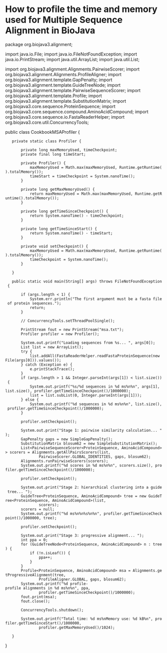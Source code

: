 = How to profile the time and memory used for Multiple Sequence Alignment in BioJava =

<java>
package org.biojava3.alignment;

import java.io.File;
import java.io.FileNotFoundException;
import java.io.PrintStream;
import java.util.ArrayList;
import java.util.List;

import org.biojava3.alignment.Alignments.PairwiseScorer;
import org.biojava3.alignment.Alignments.ProfileAligner;
import org.biojava3.alignment.template.GapPenalty;
import org.biojava3.alignment.template.GuideTreeNode;
import org.biojava3.alignment.template.PairwiseSequenceScorer;
import org.biojava3.alignment.template.Profile;
import org.biojava3.alignment.template.SubstitutionMatrix;
import org.biojava3.core.sequence.ProteinSequence;
import org.biojava3.core.sequence.compound.AminoAcidCompound;
import org.biojava3.core.sequence.io.FastaReaderHelper;
import org.biojava3.core.util.ConcurrencyTools;

public class CookbookMSAProfiler {

    private static class Profiler {

        private long maxMemoryUsed, timeCheckpoint;
        private final long timeStart;

        private Profiler() {
            maxMemoryUsed = Math.max(maxMemoryUsed, Runtime.getRuntime().totalMemory());
            timeStart = timeCheckpoint = System.nanoTime();
        }

        private long getMaxMemoryUsed() {
            return maxMemoryUsed = Math.max(maxMemoryUsed, Runtime.getRuntime().totalMemory());
        }

        private long getTimeSinceCheckpoint() {
            return System.nanoTime() - timeCheckpoint;
        }

        private long getTimeSinceStart() {
            return System.nanoTime() - timeStart;
        }

        private void setCheckpoint() {
            maxMemoryUsed = Math.max(maxMemoryUsed, Runtime.getRuntime().totalMemory());
            timeCheckpoint = System.nanoTime();
        }

    }

    public static void main(String[] args) throws FileNotFoundException {

        if (args.length < 1) {
            System.err.println("The first argument must be a fasta file of protein sequences.");
            return;
        }

        // ConcurrencyTools.setThreadPoolSingle();

        PrintStream fout = new PrintStream("msa.txt");
        Profiler profiler = new Profiler();

        System.out.printf("Loading sequences from %s... ", args[0]);
        List<ProteinSequence> list = new ArrayList<ProteinSequence>();
        try {
            list.addAll(FastaReaderHelper.readFastaProteinSequence(new File(args[0])).values());
        } catch (Exception e) {
            e.printStackTrace();
        }
        if (args.length > 1 && Integer.parseInt(args[1]) < list.size()) {
            System.out.printf("%s/%d sequences in %d ms%n%n", args[1], list.size(), profiler.getTimeSinceCheckpoint()/1000000);
            list = list.subList(0, Integer.parseInt(args[1]));
        } else {
            System.out.printf("%d sequences in %d ms%n%n", list.size(), profiler.getTimeSinceCheckpoint()/1000000);
        }

        profiler.setCheckpoint();

        System.out.print("Stage 1: pairwise similarity calculation... ");
        GapPenalty gaps = new SimpleGapPenalty();
        SubstitutionMatrix<AminoAcidCompound> blosum62 = new SimpleSubstitutionMatrix<AminoAcidCompound>();
        List<PairwiseSequenceScorer<ProteinSequence, AminoAcidCompound>> scorers = Alignments.getAllPairsScorers(list,
                PairwiseScorer.GLOBAL_IDENTITIES, gaps, blosum62);
        Alignments.runPairwiseScorers(scorers);
        System.out.printf("%d scores in %d ms%n%n", scorers.size(), profiler.getTimeSinceCheckpoint()/1000000);

        profiler.setCheckpoint();

        System.out.print("Stage 2: hierarchical clustering into a guide tree... ");
        GuideTree<ProteinSequence, AminoAcidCompound> tree = new GuideTree<ProteinSequence, AminoAcidCompound>(list,
                scorers);
        scorers = null;
        System.out.printf("%d ms%n%n%s%n%n", profiler.getTimeSinceCheckpoint()/1000000, tree);

        profiler.setCheckpoint();

        System.out.print("Stage 3: progressive alignment... ");
        int ppa = 0;
        for (GuideTreeNode<ProteinSequence, AminoAcidCompound> n : tree) {
            if (!n.isLeaf()) {
                ppa++;
            }
        }
        Profile<ProteinSequence, AminoAcidCompound> msa = Alignments.getProgressiveAlignment(tree,
                ProfileAligner.GLOBAL, gaps, blosum62);
        System.out.printf("%d profile-profile alignments in %d ms%n%n", ppa,
                profiler.getTimeSinceCheckpoint()/1000000);
        fout.print(msa);
        fout.close();

        ConcurrencyTools.shutdown();

        System.out.printf("Total time: %d ms%nMemory use: %d kB%n", profiler.getTimeSinceStart()/1000000,
                profiler.getMaxMemoryUsed()/1024);

    }

}
</java>